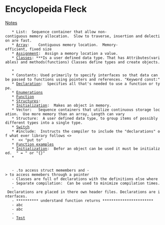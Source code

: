 = Encyclopeida Fleck =
[[Notes]]
	* List:  Sequence container that allow non-contiguous memory allocation.  Slow to traverse, insertion and delection are fast.
	* [[Array]]:	Contiguous memory location.  Memory-efficient, fixed size 
	* [[Assignment]]:  Assign a memory location a value.
	* [[Classes]]: ***Is a user defined data type. That has Attributes(variables) and methods(functions) Classes define types and create objects. 
	* 
	* Constants: Used primarily to specify interfaces so that data can be passed to functions using pointers and references. "Keyword const:"
	* [[Declaration]]:  Specifies all that's needed to use a function or type.
	* [[Enumerations]]
	* [[Function]]
	* [[Structures]]:  
	* [[Initialization]]:  Makes an object in memory.
	* Vector:	Sequence containers that utilize continuous storage location.  Use more memory than an array, Length can vary
	* Structure:  A user defined data type, to group items of possibly different types into a single type.
	* [[Switch]] 
	* #include:  Instructs the compiler to include the "declarations" of what ever library follows <>
	*  << "put to"
	* [[Function examples]]
	* [[Initialization]]:  Befor an object can be used it must be initialized.  " = " or "{}"
	* 
	
	
	- .to access struct memembers and -> to access memebers through a pointer
	- Classes are full of declarations with the definitions else where
	- Separate compilation:  Can be used to minimize compilation times.
	- Declarations are placed in there own header files. Declarations are interfaces.
	- ********** understand function returns ***********************
	- abc
	- abc
	- 
	- [[Test]]

